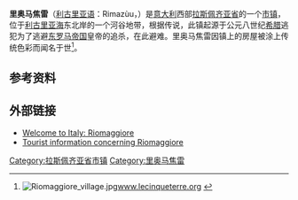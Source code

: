 {{Infobox Italian comune
| name                = 里奥马焦雷
| official_name       = Comune di Riomaggiore
| native_name         = ''Rimazùu''
| image_skyline       = Liguria 5Terre3 tango7174.jpg
| imagesize           = 
| image_alt           = 
| image_caption       = 
| image_shield        = Riomaggiore-Stemma.gif
| shield_alt          = 
| image_map           = 
| map_alt             = 
| map_caption         = 
| pushpin_label_position = 
| pushpin_map_alt     = 
| latd  = 44 |latm  = 06 |lats  =  |latNS  = N
| longd = 09 |longm = 45 |longs =   |longEW = E 
| coordinates_type    = 
| coordinates_display = 
| coordinates_footnotes = 
| region              = [[利古里亚|利古里亚]]
| province            = [[拉斯佩齐亚省|拉斯佩齐亚省]] (SP)
| frazioni            = 
| mayor_party         = 
| mayor               = Gianluca Pasini
| area_footnotes      = 
| area_total_km2      = 10
| population_footnotes = 
| population_total    = 1694
| population_as_of    = 2008年12月31日
| pop_density_footnotes = 
| population_demonym  = Riomaggioresi
| elevation_footnotes = 
| elevation_m         = 
| twin1               = 
| twin1_country       = 
| saint               = [[施洗约翰|施洗约翰]]
| day                 = 6月24日
| postal_code         = 19017
| area_code           = 0187
| website             = 
| footnotes           = 
}}
'''里奥马焦雷'''（[[利古里亚语|利古里亚语]]：Rimazùu，{{lang-it|Riomaggiore}}）是[[意大利|意大利]]西部[[拉斯佩齐亚省|拉斯佩齐亚省]]的一个[[市镇_(意大利)|市镇]]，位于[[利古里亚海|利古里亚海]]东北岸的一个河谷地带，根据传说，此镇起源于公元八世纪[[希腊|希腊]]逃犯为了逃避[[东罗马帝国|东罗马帝国]]皇帝的追杀，在此避难。里奥马焦雷因镇上的房屋被涂上传统色彩而闻名于世<ref>[[File:Riomaggiore_village.jpg|thumb]][http://www.lecinqueterre.org/cn/riomaggiore.php www.lecinqueterre.org] {{Wayback|url=http://www.lecinqueterre.org/cn/riomaggiore.php |date=20201204141059 }}</ref>。
==参考资料==
{{reflist}}
==外部链接==
* [http://www.emmeti.it/Welcome/Liguria/Cinqueterre/Riomaggiore/index.uk.html Welcome to Italy: Riomaggiore] {{Wayback|url=http://www.emmeti.it/Welcome/Liguria/Cinqueterre/Riomaggiore/index.uk.html |date=20160930055008 }}
* [https://web.archive.org/web/20120205091429/http://www.5terre.com/FrameSet.php?LeftPriMenu=001&LeftSecMenu=001&LeftFile=001%2F001.htm Tourist information concerning Riomaggiore]

{{拉斯佩齊亞省市鎮}}

{{Authority control}}
[[Category:拉斯佩齐亚省市镇|Category:拉斯佩齐亚省市镇]]
[[Category:里奥马焦雷|Category:里奥马焦雷]]